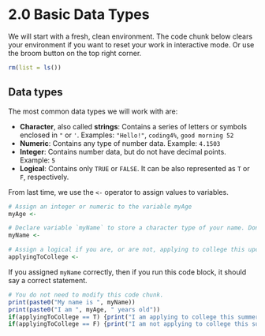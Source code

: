 # 2.0 Basic Data Types

We will start with a fresh, clean environment. 
The code chunk below clears your environment if you want to reset your work in interactive mode. Or use the broom button on the top right corner.

```r
rm(list = ls())
```

## Data types

The most common data types we will work with are:
  
  - **Character**, also called **strings**: Contains a series of letters or symbols enclosed in `"` or `'`. Examples: `"Hello!"`, `coding4%`, `good morning 52`
  - **Numeric**: Contains any type of number data. Example: `4.1503`
  - **Integer**: Contains number data, but do not have decimal points. Example: `5`
  - **Logical**: Contains only `TRUE` or `FALSE`. It can be also represented as `T` or `F`, respectively. 


From last time, we use the `<-` operator to assign values to variables.

```r
# Assign an integer or numeric to the variable myAge
myAge <- 
```

```r
# Declare variable `myName` to store a character type of your name. Don't forget the quotation marks!
myName <-
```

```r
# Assign a logical if you are, or are not, applying to college this upcoming cycle.  
applyingToCollege <-
```

If you assigned `myName` correctly, then if you run this code block, it should say a correct statement.
```r
# You do not need to modify this code chunk. 
print(paste0("My name is ", myName))
print(paste0("I am ", myAge, " years old"))
if(applyingToCollege == T) {print("I am applying to college this summer.")}
if(applyingToCollege == F) {print("I am not applying to college this summer.")}
```